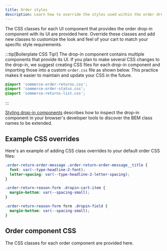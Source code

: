 ```yaml
---
title: Order styles
description: Learn how to override the styles used within the order drop-in component.
---
```





The CSS classes for each UI component that provides the order drop-in component with its UI are provided here. Override these classes and add new classes to customize the look and feel of your cart to match your specific style requirements.

:::tip[Boilerplate CSS Tip!]
The drop-in component contains multiple components that provide its UI. If you plan to make several CSS changes to the drop-in, we suggest creating CSS files for each drop-in component and importing those into a custom `order.css` file as shown below. This practice makes it easier to maintain and update your CSS in the future.

```css title="order.css"
@import 'commerce-order-returns.css';
@import 'commerce-order-status.css';
@import 'commerce-returns-list.css';
```

:::

[Styling drop-in components](https://experienceleague.adobe.com/developer/commerce/storefront/dropins/styling/) describes how to inspect the drop-in component in your browser's developer tools to discover the BEM class names to be extended.

## Example CSS overrides

Here's an example of adding CSS class overrides to your default order CSS files:

```css title="order.css"
.order-return-order-message .order-return-order-message__title {
  font: var(--type-headline-2-font);
  letter-spacing: var(--type-headline-2-letter-spacing);
}

.order-return-reason-form .dropin-cart-item {
  margin-bottom: var(--spacing-small);
}

.order-return-reason-form form .dropin-field {
  margin-bottom: var(--spacing-small);
}
```

## Order component CSS

The CSS classes for each order component are provided here.

<CodeImport code={customerDetailsContent} title="CustomerDetailsContent.css" lang="css" frame="none" />

<CodeImport code={emptyList} title="EmptyList.css" lang="css" frame="none" />

<CodeImport code={orderActions} title="OrderActions.css" lang="css" frame="none" />

<CodeImport code={orderCancel} title="OrderCancel.css" lang="css" frame="none" />

<CodeImport code={orderCostSummaryContent} title="OrderCostSummaryContent.css" lang="css" frame="none" />

<CodeImport code={orderLoaders} title="OrderLoaders.css" lang="css" frame="none" />

<CodeImport code={orderProductListContent} title="OrderProductListContent.css" lang="css" frame="none" />

<CodeImport code={orderSearchForm} title="OrderSearchForm.css" lang="css" frame="none" />

<CodeImport code={orderStatusContent} title="OrderStatusContent.css" lang="css" frame="none" />

<CodeImport code={returnOrderMessage} title="ReturnOrderMessage.css" lang="css" frame="none" />

<CodeImport code={returnOrderProductList} title="ReturnOrderProductList.css" lang="css" frame="none" />

<CodeImport code={returnReasonForm} title="ReturnReasonForm.css" lang="css" frame="none" />

<CodeImport code={returnsListContent} title="ReturnsListContent.css" lang="css" frame="none" />

<CodeImport code={shippingStatusCard} title="ShippingStatusCard.css" lang="css" frame="none" />
